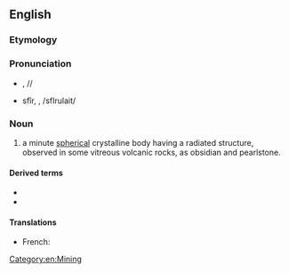 {{also|sphérulite}}
==English==

===Etymology===
{{suffix|en|spherule|ite}}

===Pronunciation===
* {{a|RP}} {{IPAchar|/sfɪəruːlait/}}, /{{monospace|sfI@}}/
* {{a|US}} sfîr, {{IPAchar|/sfɪrjuːlait/}}, /sfIrulait/

===Noun===
{{wikipedia}}
{{en-noun}}

# a minute [[spherical]] crystalline body having a radiated structure, observed in some vitreous volcanic rocks, as obsidian and pearlstone.

====Derived terms====
* {{l|en|spherulitic}}
* {{l|en|spherulitized}}

====Translations====
{{trans-top}}
* French: {{t+|fr|sphérulite|f}}
{{trans-bottom}}

[[Category:en:Mining]]
